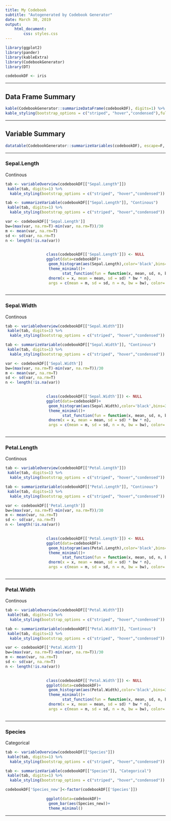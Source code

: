 ```yaml
---
title: My Codebook
subtitle: "Autogenerated by Codebook Generator"
date: March 30, 2019
output:
    html_document:
        css: styles.css
---
```

```r
library(ggplot2)
library(pander)
library(kableExtra)
library(CodebookGenerator)
library(DT)
```

```r
codebookDF <- iris
```

******************************************************************************************
## Data Frame Summary
```r
kable(CodebookGenerator::summarizeDataFrame(codebookDF), digits=1) %>%
kable_styling(bootstrap_options = c("striped", "hover","condensed"),full_width = F)
```

******************************************************************************************
## Variable Summary
```r
datatable(CodebookGenerator::summarizeVariables(codebookDF), escape=F, rownames=F, fillContainer=F, style="bootstrap")
```

******************************************************************************************
### <a name="Sepal.Length"></a>Sepal.Length

<div class = "row">
<div class = "col-lg-1 Continous">
<div class="classholder" >Continous</div>

</div>
<div class = "col-lg-3">
```r
tab <- variableOverview(codebookDF[["Sepal.Length"]])
 kable(tab, digits=1) %>%
  kable_styling(bootstrap_options = c("striped", "hover","condensed")) 
```


</div>
<div class = "col-lg-4">
```r
tab <- summarizeVariable(codebookDF[["Sepal.Length"]], "Continous")
 kable(tab, digits=1) %>%
  kable_styling(bootstrap_options = c("striped", "hover","condensed"))
```


</div>
<div class = "col-lg-4">
```r
var <- codebookDF[['Sepal.Length']]
bw=(max(var, na.rm=T)-min(var, na.rm=T))/30
m <- mean(var, na.rm=T)
sd <- sd(var, na.rm=T)
n <- length(!is.na(var))

                   
                  class(codebookDF[['Sepal.Length']]) <- NULL
                  ggplot(data=codebookDF)+
                   geom_histogram(aes(Sepal.Length),color='black',bins=30)+
                   theme_minimal()+
                         stat_function(fun = function(x, mean, sd, n, bw){
                   dnorm(x = x, mean = mean, sd = sd) * bw * n},
                   args = c(mean = m, sd = sd, n = n, bw = bw), color='red')
                   
```


</div>
</div>
******************************************************************************************
### <a name="Sepal.Width"></a>Sepal.Width

<div class = "row">
<div class = "col-lg-1 Continous">
<div class="classholder" >Continous</div>

</div>
<div class = "col-lg-3">
```r
tab <- variableOverview(codebookDF[["Sepal.Width"]])
 kable(tab, digits=1) %>%
  kable_styling(bootstrap_options = c("striped", "hover","condensed")) 
```


</div>
<div class = "col-lg-4">
```r
tab <- summarizeVariable(codebookDF[["Sepal.Width"]], "Continous")
 kable(tab, digits=1) %>%
  kable_styling(bootstrap_options = c("striped", "hover","condensed"))
```


</div>
<div class = "col-lg-4">
```r
var <- codebookDF[['Sepal.Width']]
bw=(max(var, na.rm=T)-min(var, na.rm=T))/30
m <- mean(var, na.rm=T)
sd <- sd(var, na.rm=T)
n <- length(!is.na(var))

                   
                  class(codebookDF[['Sepal.Width']]) <- NULL
                  ggplot(data=codebookDF)+
                   geom_histogram(aes(Sepal.Width),color='black',bins=30)+
                   theme_minimal()+
                         stat_function(fun = function(x, mean, sd, n, bw){
                   dnorm(x = x, mean = mean, sd = sd) * bw * n},
                   args = c(mean = m, sd = sd, n = n, bw = bw), color='red')
                   
```


</div>
</div>
******************************************************************************************
### <a name="Petal.Length"></a>Petal.Length

<div class = "row">
<div class = "col-lg-1 Continous">
<div class="classholder" >Continous</div>

</div>
<div class = "col-lg-3">
```r
tab <- variableOverview(codebookDF[["Petal.Length"]])
 kable(tab, digits=1) %>%
  kable_styling(bootstrap_options = c("striped", "hover","condensed")) 
```


</div>
<div class = "col-lg-4">
```r
tab <- summarizeVariable(codebookDF[["Petal.Length"]], "Continous")
 kable(tab, digits=1) %>%
  kable_styling(bootstrap_options = c("striped", "hover","condensed"))
```


</div>
<div class = "col-lg-4">
```r
var <- codebookDF[['Petal.Length']]
bw=(max(var, na.rm=T)-min(var, na.rm=T))/30
m <- mean(var, na.rm=T)
sd <- sd(var, na.rm=T)
n <- length(!is.na(var))

                   
                  class(codebookDF[['Petal.Length']]) <- NULL
                  ggplot(data=codebookDF)+
                   geom_histogram(aes(Petal.Length),color='black',bins=30)+
                   theme_minimal()+
                         stat_function(fun = function(x, mean, sd, n, bw){
                   dnorm(x = x, mean = mean, sd = sd) * bw * n},
                   args = c(mean = m, sd = sd, n = n, bw = bw), color='red')
                   
```


</div>
</div>
******************************************************************************************
### <a name="Petal.Width"></a>Petal.Width

<div class = "row">
<div class = "col-lg-1 Continous">
<div class="classholder" >Continous</div>

</div>
<div class = "col-lg-3">
```r
tab <- variableOverview(codebookDF[["Petal.Width"]])
 kable(tab, digits=1) %>%
  kable_styling(bootstrap_options = c("striped", "hover","condensed")) 
```


</div>
<div class = "col-lg-4">
```r
tab <- summarizeVariable(codebookDF[["Petal.Width"]], "Continous")
 kable(tab, digits=1) %>%
  kable_styling(bootstrap_options = c("striped", "hover","condensed"))
```


</div>
<div class = "col-lg-4">
```r
var <- codebookDF[['Petal.Width']]
bw=(max(var, na.rm=T)-min(var, na.rm=T))/30
m <- mean(var, na.rm=T)
sd <- sd(var, na.rm=T)
n <- length(!is.na(var))

                   
                  class(codebookDF[['Petal.Width']]) <- NULL
                  ggplot(data=codebookDF)+
                   geom_histogram(aes(Petal.Width),color='black',bins=30)+
                   theme_minimal()+
                         stat_function(fun = function(x, mean, sd, n, bw){
                   dnorm(x = x, mean = mean, sd = sd) * bw * n},
                   args = c(mean = m, sd = sd, n = n, bw = bw), color='red')
                   
```


</div>
</div>
******************************************************************************************
### <a name="Species"></a>Species

<div class = "row">
<div class = "col-lg-1 Categorical">
<div class="classholder" >Categorical</div>

</div>
<div class = "col-lg-3">
```r
tab <- variableOverview(codebookDF[["Species"]])
 kable(tab, digits=1) %>%
  kable_styling(bootstrap_options = c("striped", "hover","condensed")) 
```


</div>
<div class = "col-lg-4">
```r
tab <- summarizeVariable(codebookDF[["Species"]], "Categorical")
 kable(tab, digits=1) %>%
  kable_styling(bootstrap_options = c("striped", "hover","condensed"))
```


</div>
<div class = "col-lg-4">
```r
codebookDF['Species_new']<-factor(codebookDF[['Species']])

                  ggplot(data=codebookDF)+
                   geom_bar(aes(Species_new))+
                   theme_minimal()
```


</div>
</div>
******************************************************************************************
